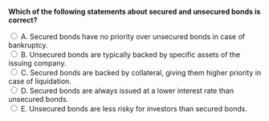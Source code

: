 ::: {.question-block}

<form onsubmit="event.preventDefault(); checkAnswer('module6_mcq_q49')" data-correct-answer="C">
<strong style="display: block;">Which of the following statements about secured and unsecured bonds is correct?</strong>

<label><input type="radio" name="module6_mcq_q49" value="A"> A. Secured bonds have no priority over unsecured bonds in case of bankruptcy.</label><br>
<label><input type="radio" name="module6_mcq_q49" value="B"> B. Unsecured bonds are typically backed by specific assets of the issuing company.</label><br>
<label><input type="radio" name="module6_mcq_q49" value="C"> C. Secured bonds are backed by collateral, giving them higher priority in case of liquidation.</label><br>
<label><input type="radio" name="module6_mcq_q49" value="D"> D. Secured bonds are always issued at a lower interest rate than unsecured bonds.</label><br>
<label><input type="radio" name="module6_mcq_q49" value="E"> E. Unsecured bonds are less risky for investors than secured bonds.</label><br>
</form>

<div id="feedback-module6_mcq_q49" class="feedback" style="display:none;">
✅ Correct: C. Secured bonds are backed by collateral, which makes them a safer investment and gives them higher priority in case of the issuer’s liquidation.
</div>

:::

